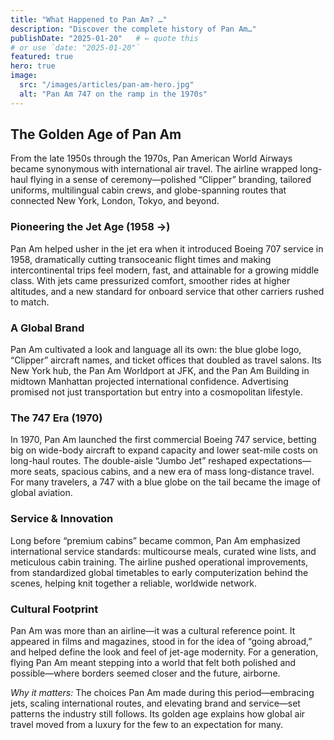 ```yaml
---
title: "What Happened to Pan Am? …"
description: "Discover the complete history of Pan Am…"
publishDate: "2025-01-20"   # ← quote this
# or use `date: "2025-01-20"`
featured: true
hero: true
image:
  src: "/images/articles/pan-am-hero.jpg"
  alt: "Pan Am 747 on the ramp in the 1970s"
---
```




<ArticleHero
  title={frontmatter.title}
  description={frontmatter.description}
  date={frontmatter.date}         
  image={frontmatter.image}
/>

## The Golden Age of Pan Am

From the late 1950s through the 1970s, Pan American World Airways became synonymous with international air travel. The airline wrapped long-haul flying in a sense of ceremony—polished “Clipper” branding, tailored uniforms, multilingual cabin crews, and globe-spanning routes that connected New York, London, Tokyo, and beyond.

### Pioneering the Jet Age (1958 →)

Pan Am helped usher in the jet era when it introduced Boeing 707 service in 1958, dramatically cutting transoceanic flight times and making intercontinental trips feel modern, fast, and attainable for a growing middle class. With jets came pressurized comfort, smoother rides at higher altitudes, and a new standard for onboard service that other carriers rushed to match.

### A Global Brand

Pan Am cultivated a look and language all its own: the blue globe logo, “Clipper” aircraft names, and ticket offices that doubled as travel salons. Its New York hub, the Pan Am Worldport at JFK, and the Pan Am Building in midtown Manhattan projected international confidence. Advertising promised not just transportation but entry into a cosmopolitan lifestyle.

### The 747 Era (1970)

In 1970, Pan Am launched the first commercial Boeing 747 service, betting big on wide-body aircraft to expand capacity and lower seat-mile costs on long-haul routes. The double-aisle “Jumbo Jet” reshaped expectations—more seats, spacious cabins, and a new era of mass long-distance travel. For many travelers, a 747 with a blue globe on the tail became the image of global aviation.

### Service & Innovation

Long before “premium cabins” became common, Pan Am emphasized international service standards: multicourse meals, curated wine lists, and meticulous cabin training. The airline pushed operational improvements, from standardized global timetables to early computerization behind the scenes, helping knit together a reliable, worldwide network.

### Cultural Footprint

Pan Am was more than an airline—it was a cultural reference point. It appeared in films and magazines, stood in for the idea of “going abroad,” and helped define the look and feel of jet-age modernity. For a generation, flying Pan Am meant stepping into a world that felt both polished and possible—where borders seemed closer and the future, airborne.

*Why it matters:* The choices Pan Am made during this period—embracing jets, scaling international routes, and elevating brand and service—set patterns the industry still follows. Its golden age explains how global air travel moved from a luxury for the few to an expectation for many.

